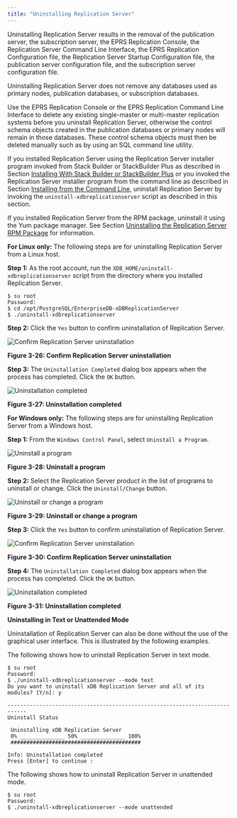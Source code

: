 ```yaml
---
title: "Uninstalling Replication Server"
---
```


<div id="uninstalling_xdb_replication_server" class="registered_link"></div>

Uninstalling Replication Server results in the removal of the publication server, the subscription server, the EPRS Replication Console, the Replication Server Command Line Interface, the EPRS Replication Configuration file, the Replication Server Startup Configuration file, the publication server configuration file, and the subscription server configuration file.

Uninstalling Replication Server does not remove any databases used as primary nodes, publication databases, or subscription databases.

Use the EPRS Replication Console or the EPRS Replication Command Line Interface to delete any existing single-master or multi-master replication systems before you uninstall Replication Server, otherwise the control schema objects created in the publication databases or primary nodes will remain in those databases. These control schema objects must then be deleted manually such as by using an SQL command line utility.

If you installed Replication Server using the Replication Server installer program invoked from Stack Builder or StackBuilder Plus as described in Section [Installing With Stack Builder or StackBuilder Plus](01_installing_with_stackbuilder/#installing_with_stackbuilder) or you invoked the Replication Server installer program from the command line as described in Section [Installing from the Command Line](02_installing_from_cli/#installing_from_cli), uninstall Replication Server by invoking the `uninstall-xdbreplicationserver` script as described in this section.

If you installed Replication Server from the RPM package, uninstall it using the Yum package manager. See Section [Uninstalling the Replication Server RPM Package](07_uninstalling_xdb_rpm_package/#uninstalling_xdb_rpm_package) for information.

**For Linux only:** The following steps are for uninstalling Replication Server from a Linux host.

**Step 1:** As the root account, run the `XDB_HOME/uninstall-xdbreplicationserver` script from the directory where you installed Replication Server.

```text
$ su root
Password:
$ cd /opt/PostgreSQL/EnterpriseDB-xDBReplicationServer
$ ./uninstall-xdbreplicationserver
```

**Step 2:** Click the `Yes` button to confirm uninstallation of Replication Server.

![Confirm Replication Server uninstallation](../images/image51.png)

**Figure 3-26: Confirm Replication Server uninstallation**

**Step 3:** The `Uninstallation Completed` dialog box appears when the process has completed. Click the `OK` button.

![Uninstallation completed](../images/image52.png)

**Figure 3-27: Uninstallation completed**

**For Windows only:** The following steps are for uninstalling Replication Server from a Windows host.

**Step 1:** From the `Windows Control Panel`, select `Uninstall a Program`.

![Uninstall a program](../images/image53.png)

**Figure 3-28: Uninstall a program**

**Step 2:** Select the Replication Server product in the list of programs to uninstall or change. Click the `Uninstall/Change` button.

![Uninstall or change a program](../images/image54.png)

**Figure 3-29: Uninstall or change a program**


**Step 3:** Click the `Yes` button to confirm uninstallation of Replication Server.

![Confirm Replication Server uninstallation](../images/image55.png)

**Figure 3-30: Confirm Replication Server uninstallation**

**Step 4:** The `Uninstallation Completed` dialog box appears when the process has completed. Click the `OK` button.

![Uninstallation completed](../images/image56.png)

**Figure 3-31: Uninstallation completed**


**Uninstalling in Text or Unattended Mode**

Uninstallation of Replication Server can also be done without the use of the graphical user interface. This is illustrated by the following examples.

The following shows how to uninstall Replication Server in text mode.

```text
$ su root
Password:
$ ./uninstall-xdbreplicationserver --mode text
Do you want to uninstall xDB Replication Server and all of its modules? [Y/n]: y

----------------------------------------------------------------------------
Uninstall Status

 Uninstalling xDB Replication Server
 0% ______________ 50% ______________ 100%
 #########################################

Info: Uninstallation completed
Press [Enter] to continue :
```

The following shows how to uninstall Replication Server in unattended mode.

```text
$ su root
Password:
$ ./uninstall-xdbreplicationserver --mode unattended
```
